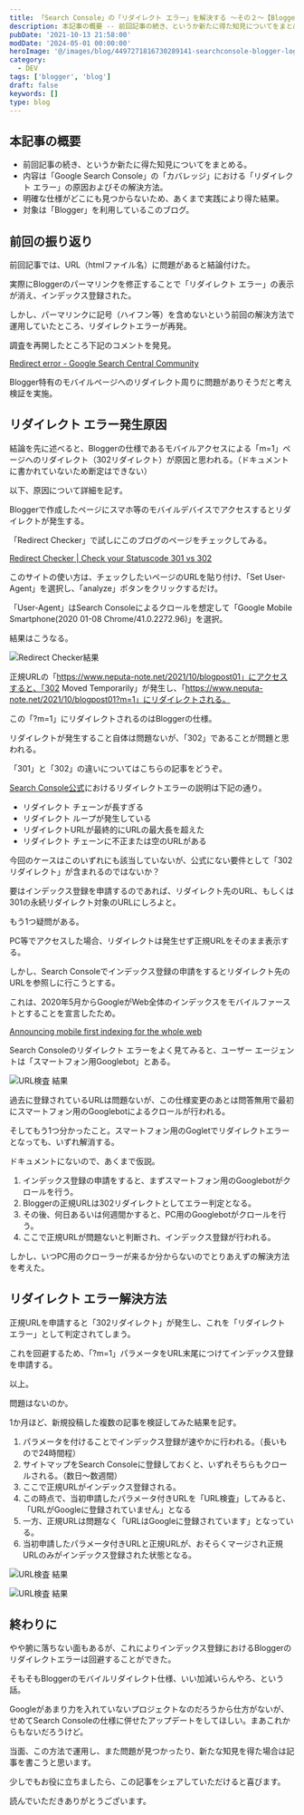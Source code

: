 ```yaml
---
title: 「Search Console」の「リダイレクト エラー」を解決する ～その２～【Blogger】
description: 本記事の概要 -- 前回記事の続き、というか新たに得た知見についてをまとめる。内容は「Google Search Console」の「カバレッジ」における「リダイレクト エラー」の原因およびその解決方法。明確な仕様がどこにも見つからないため、あくまで実践により得た結果。対象は「Blogger」を利用しているこのブログ。
pubDate: '2021-10-13 21:58:00'
modDate: '2024-05-01 00:00:00'
heroImage: '@/images/blog/4497271816730289141-searchconsole-blogger-logo.webp'
category:
  - DEV
tags: ['blogger', 'blog']
draft: false
keywords: []
type: blog
---
```



<h2>本記事の概要</h2>

- 前回記事の続き、というか新たに得た知見についてをまとめる。
- 内容は「Google Search Console」の「カバレッジ」における「リダイレクト エラー」の原因およびその解決方法。
- 明確な仕様がどこにも見つからないため、あくまで実践により得た結果。
- 対象は「Blogger」を利用しているこのブログ。

## 前回の振り返り

前回記事では、URL（htmlファイル名）に問題があると結論付けた。

<BlogCard
  title='【解決】リダイレクトエラーでGoogleインデックスに記事が登録されないトラブル【Blogger】'
  description='今年の六月に入って以降、新規に書いたブログ記事がGoogleインデックスに登録されないトラブルが発生していました。解決方法が分かったので備忘録を兼ね一連の対応をまとめました。Google Search Consoleで「カバレッジ」のエラーを表示してみると「リダイレクトエラー」が発生していた。'
  url='https://www.neputa-note.net/2021/09/blog-post_14/'
  domain='www.neputa-note.net'
/>

実際にBloggerのパーマリンクを修正することで「リダイレクト エラー」の表示が消え、インデックス登録された。

しかし、パーマリンクに記号（ハイフン等）を含めないという前回の解決方法で運用していたところ、リダイレクトエラーが再発。

調査を再開したところ下記のコメントを発見。

[Redirect error - Google Search Central Community](https://support.google.com/webmasters/thread/125935729/redirect-error?hl=en&msgid=125948747)

Blogger特有のモバイルページへのリダイレクト周りに問題がありそうだと考え検証を実施。

## リダイレクト エラー発生原因

結論を先に述べると、Bloggerの仕様であるモバイルアクセスによる「m=1」ページへのリダイレクト（302リダイレクト）が原因と思われる。（ドキュメントに書かれていないため断定はできない）

以下、原因について詳細を記す。

Bloggerで作成したページにスマホ等のモバイルデバイスでアクセスするとリダイレクトが発生する。

「Redirect Checker」で試しにこのブログのページをチェックしてみる。

[Redirect Checker | Check your Statuscode 301 vs 302](https://www.redirect-checker.org/index.php)

このサイトの使い方は、チェックしたいページのURLを貼り付け、「Set User-Agent」を選択し、「analyze」ボタンをクリックするだけ。

「User-Agent」はSearch Consoleによるクロールを想定して「Google Mobile Smartphone(2020 01-08 Chrome/41.0.2272.96)」を選択。

結果はこうなる。

![Redirect Checker結果](@/images/blog/4497271816730289141-redirect-checker-result.webp)

正規URLの「https://www.neputa-note.net/2021/10/blogpost01」にアクセスすると、「302 Moved Temporarily」が発生し、「https://www.neputa-note.net/2021/10/blogpost01?m=1」にリダイレクトされる。

この「?m=1」にリダイレクトされるのはBloggerの仕様。

リダイレクトが発生すること自体は問題ないが、「302」であることが問題と思われる。

「301」と「302」の違いについてはこちらの記事をどうぞ。

<BlogCard
  title='302リダイレクトの正しい使い方と301リダイレクトの違いを分かりやすく解説！｜Webマーケティング・SEO相談はデジ研'
  description='適切なリダイレクト処理を行わなければ、SEO的に大きなマイナスになる可能性があります。この記事では、リダイレクトの中でも「302リダイレクト」に焦点を当て、どのようなケースで用いるべきかという判断基準や、よく間違われる301リダイレクトとの違いについて分かりやすく解説します。'
  url='https://digital-marketing.jp/seo/correct-use-of-302-redirects/'
  domain='digital-marketing.jp'
/>

[Search Console公式](https://support.google.com/webmasters/answer/7440203?hl=ja#multiple_redirects)におけるリダイレクトエラーの説明は下記の通り。

- リダイレクト チェーンが長すぎる
- リダイレクト ループが発生している
- リダイレクトURLが最終的にURLの最大長を超えた
- リダイレクト チェーンに不正または空のURLがある

今回のケースはこのいずれにも該当していないが、公式にない要件として「302リダイレクト」が含まれるのではないか？

要はインデックス登録を申請するのであれば、リダイレクト先のURL、もしくは301の永続リダイレクト対象のURLにしろよと。

もう1つ疑問がある。

PC等でアクセスした場合、リダイレクトは発生せず正規URLをそのまま表示する。

しかし、Search Consoleでインデックス登録の申請をするとリダイレクト先のURLを参照しに行こうとする。

これは、2020年5月からGoogleがWeb全体のインデックスをモバイルファーストとすることを宣言したため。

[Announcing mobile first indexing for the whole web](https://developers.google.com/search/blog/2020/03/announcing-mobile-first-indexing-for)

Search Consoleのリダイレクト エラーをよく見てみると、ユーザー エージェントは「スマートフォン用Googlebot」とある。

![URL検査 結果](@/images/blog/4497271816730289141-search-console-redirecterror.webp)

過去に登録されているURLは問題ないが、この仕様変更のあとは問答無用で最初にスマートフォン用のGooglebotによるクロールが行われる。

そしてもう1つ分かったこと。スマートフォン用のGogletでリダイレクトエラーとなっても、いずれ解消する。

ドキュメントにないので、あくまで仮説。

1.  インデックス登録の申請をすると、まずスマートフォン用のGooglebotがクロールを行う。
2.  Bloggerの正規URLは302リダイレクトとしてエラー判定となる。
3.  その後、何日あるいは何週間かすると、PC用のGooglebotがクロールを行う。
4.  ここで正規URLが問題ないと判断され、インデックス登録が行われる。

しかし、いつPC用のクローラーが来るか分からないのでとりあえずの解決方法を考えた。

## リダイレクト エラー解決方法

正規URLを申請すると「302リダイレクト」が発生し、これを「リダイレクト エラー」として判定されてしまう。

これを回避するため、「?m=1」パラメータをURL末尾につけてインデックス登録を申請する。

以上。

問題はないのか。

1か月ほど、新規投稿した複数の記事を検証してみた結果を記す。

1.  パラメータを付けることでインデックス登録が速やかに行われる。（長いもので24時間程）
2.  サイトマップをSearch Consoleに登録しておくと、いずれそちらもクロールされる。（数日～数週間）
3.  ここで正規URLがインデックス登録される。
4.  この時点で、当初申請したパラメータ付きURLを「URL検査」してみると、「URLがGoogleに登録されていません」となる
5.  一方、正規URLは問題なく「URLはGoogleに登録されています」となっている。
6.  当初申請したパラメータ付きURLと正規URLが、おそらくマージされ正規URLのみがインデックス登録された状態となる。

![URL検査 結果](@/images/blog/4497271816730289141-search-console-result-01.webp)

![URL検査 結果](@/images/blog/4497271816730289141-search-console-result-02.webp)

## 終わりに

やや腑に落ちない面もあるが、これによりインデックス登録におけるBloggerのリダイレクトエラーは回避することができた。

そもそもBloggerのモバイルリダイレクト仕様、いい加減いらんやろ、という話。

Googleがあまり力を入れていないプロジェクトなのだろうから仕方がないが、せめてSearch Consoleの仕様に併せたアップデートをしてほしい。まあこれからもないだろうけど。

当面、この方法で運用し、また問題が見つかったり、新たな知見を得た場合は記事を書こうと思います。

少しでもお役に立ちましたら、この記事をシェアしていただけると喜びます。

読んでいただきありがとうございます。

<div class='not-prose'>
  <div data-vc_mylinkbox_id='887423655'></div>
</div>
